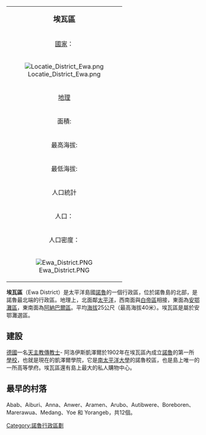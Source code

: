 {| class="infobox bordered" align=right cellpadding=4 cellspacing=0 width=275 style="clear:right; margin: 0 0 1em 1em; background: #f9f9f9;  font-size: 95%;"
|-
|colspan=2 align=center bgcolor="#BFDFFF"|<big>'''埃瓦區'''</big>
|-
|[[國家|國家]]：|| -{H|諾魯=>zh-cn:瑙鲁;諾魯=>zh-hk:瑙魯;諾魯=>zh-mo:瑙魯;諾魯=>zh-sg:瑙鲁;諾魯=>zh-my:瑙鲁;}-[[諾魯|諾魯]]
|-
! colspan="3" | [[File:Locatie_District_Ewa.png|center]]
|-
!colspan=2 align=center bgcolor="#BFDFFF"|[[地理|地理]]
|-
|面積:||1,2 km² 
|-
|最高海拔:||40 m
|-
|最低海拔:||0 m
|-
!colspan=2 align=center bgcolor="#BFDFFF"|人口統計
|-
|人口：||300人
|-
|人口密度：||250人
|-
! colspan="3" |[[File:Ewa_District.PNG|center]]
|}

'''埃瓦區'''（Ewa District）是太平洋島國[[諾魯|諾魯]]的一個行政區，位於諾魯島的北部，是諾魯最北端的行政區。地理上，北面鄰[[太平洋|太平洋]]，西南面與[[白帝區|白帝區]]相接，東面為[[安鄂灘區|安鄂灘區]]，東南面為[[阿納巴爾區_(諾魯)|阿納巴爾區]]。平均[[海拔|海拔]]25公尺（最高海拔40米）。埃瓦區是屬於安鄂灘選區。


== 建設 ==

[[德國|德國]]一名[[天主教|天主教]][[傳教士|傳教士]]- 阿洛伊斯凱澤爾於1902年在埃瓦區內成立[[諾魯|諾魯]]的第一所[[學校|學校]]，也就是現在的凱澤爾學院，它是[[南太平洋大學|南太平洋大學]]的諾魯校區，也是島上唯一的一所高等學府。埃瓦區還有島上最大的私人購物中心。




== 最早的村落 ==
Abab、Aiburi、Anna、Anwer、Aramen、Arubo、Autibwere、Boreboren、Marerawua、Medang、Yoe 和 Yorangeb，共12個。





{{Oceania-geo-stub}}
{{coord|0|33|S|166|55|E|type:city_region:NR|display=title}}

{{DEFAULTSORT:Yaren}}
[[Category:諾魯行政區劃|Category:諾魯行政區劃]]